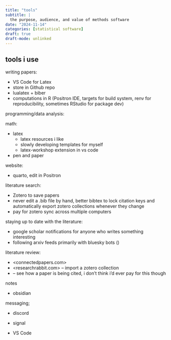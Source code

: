 ```yaml
---
title: "tools"
subtitle: |
  the purpose, audience, and value of methods software
date: "2024-11-14"
categories: [statistical software]
draft: true
draft-mode: unlinked
---
```


## tools i use

writing papers:

- VS Code for Latex
- store in Github repo
- lualatex + biber
- computations in R (Positron IDE, targets for build system, renv for reproducibility, sometimes RStudio for package dev)

programming/data analysis:

math:

- latex
    - latex resources i like
    - slowly developing templates for myself
    - latex-workshop extension in vs code
- pen and paper

website:

- quarto, edit in Positron

literature search:

- Zotero to save papers
- never edit a .bib file by hand, better bibtex to lock citation keys and automatically export zotero collections whenever they change
- pay for zotero sync across multiple computers

staying up to date with the literature:

- google scholar notifications for anyone who writes something interesting
- following arxiv feeds primarily with bluesky bots ()

literature review:

- <connectedpapers.com>
- <researchrabbit.com> -- import a zotero collection
- <scite> -- see how a paper is being cited, i don't think i'd ever pay for this though



notes

- obsidian

messaging;

- discord
- signal


- VS Code